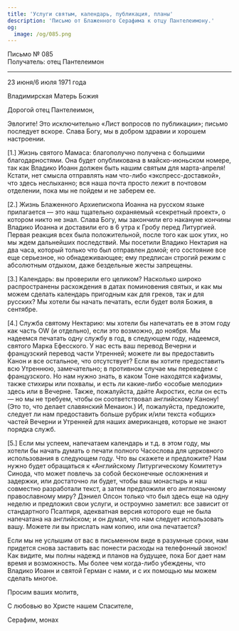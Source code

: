 ```yaml
---
title: 'Услуги святым, календарь, публикация, планы'
description: 'Письмо от Блаженного Серафима к отцу Пантелеимону.'
og:
  image: /og/085.png
---
```


<div style={{textAlign:'right', fontFamily:'monospace'}}>Письмо № 085</div>
<div style={{textAlign:'left', fontFamily:'monospace'}}>Получатель: отец Пантелеимон</div>

---

23 июня/6 июля 1971 года

Владимирская Матерь Божия

Дорогой отец Пантелеимон,

Эвлогите! Это исключительно «Лист вопросов по публикации»; письмо последует вскоре. Слава Богу, мы в добром здравии и хорошем настроении.

[1.] Жизнь святого Мамаса: благополучно получена с большими благодарностями. Она будет опубликована в майско-июньском номере, так как Владико Иоанн должен быть нашим святым для марта-апреля! Кстати, нет смысла отправлять нам что-либо «экспресс-доставкой», что здесь неслыханно; вся наша почта просто лежит в почтовом отделении, пока мы не пойдем и не заберем ее.

[2.] Жизнь Блаженного Архиепископа Иоанна на русском языке прилагается — это наш тщательно охраняемый «секретный проект», о котором никто не знал. Слава Богу, мы закончили его накануне кончины Владико Иоанна и доставили его в 6 утра к Гробу перед Литургией. Первая реакция всех была положительной, после того как шок утих, но мы ждем дальнейших последствий. Мы посетили Владико Нектария на два часа, который только что был отправлен домой; его состояние все еще серьезное, но обнадеживающее; ему предписан строгий режим с абсолютным отдыхом, даже бездельные жесты запрещены.

[3.] Календарь: вы проверили его целиком? Насколько широко распространены расхождения в датах поминовения святых, и как мы можем сделать календарь пригодным как для греков, так и для русских? Мы хотели бы начать печатать, если будет воля Божия, в сентябре.

[4.] Служба святому Нектарию: мы хотели бы напечатать ее в этом году как часть OW (и отдельно), если это возможно, до ноября. Мы надеемся печатать одну службу в год, в следующем году, надеемся, святого Марка Ефесского. У нас есть ваш перевод Вечерни и французский перевод части Утренней; можете ли вы предоставить Канон и все остальное, что отсутствует? Если вы хотите предоставить всю Утреннюю, замечательно; в противном случае мы переведем с французского. Но нам нужно знать, в каком Тоне находятся кафизмы, также стихиры или похвалы, и есть ли какие-либо «особые мелодии» здесь или в Вечерне. Также, пожалуйста, дайте Акростих, если он есть — но мы не требуем, чтобы он соответствовал английскому Канону! (Это то, что делает славянский Менаион.) И, пожалуйста, предложите, следует ли нам предоставить больше рубрик и/или текста «общих» частей Вечерни и Утренней для наших американцев, которые не знают порядка служб.

[5.] Если мы успеем, напечатаем календарь и т.д. в этом году, мы хотели бы начать думать о печати полного Часослова для церковного использования в следующем году. Что вы скажете и предложите? Нам нужно будет обращаться к «Английскому Литургическому Комитету» Синода, что может повлечь за собой бесконечные осложнения и задержки, или достаточно ли будет, чтобы ваш монастырь и наш совместно разработали текст, а затем предложили его англоязычному православному миру? Дэниел Олсон только что был здесь еще на одну неделю и предложил свои услуги, и остроумно заметил: все зависит от стандартного Псалтиря, адекватная версия которого еще не была напечатана на английском; и он думал, что нам следует использовать вашу. Можете ли вы прислать нам копию, или она печатается?

Если мы не услышим от вас в письменном виде в разумные сроки, нам придется снова заставить вас понести расходы на телефонный звонок! Как видите, мы полны надежд и планов на будущее, пока Бог дает нам время и возможность. Мы более чем когда-либо убеждены, что Владико Иоанн и святой Герман с нами, и с их помощью мы можем сделать многое.

Просим ваших молитв,

С любовью во Христе нашем Спасителе,

Серафим, монах